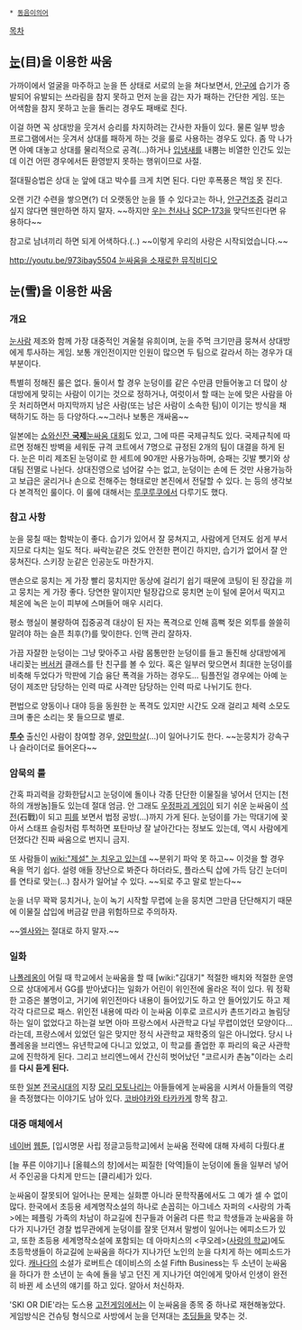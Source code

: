  * [[동음이의어]]

[[목차]]
== [[눈]](目)을 이용한 싸움 ==
가까이에서 얼굴을 마주하고 눈을 뜬 상태로 서로의 눈을 쳐다보면서, [[안구]]에 습기가 증발되어 유발되는 쓰라림을 참지 못하고 먼저 눈을 감는 자가 패하는 간단한 게임. 또는 어색함을 참지 못하고 눈을 돌리는 경우도 패배로 친다.

이걸 하면 꼭 상대방을 웃겨서 승리를 차지하려는 간사한 자들이 있다. 물론 일부 방송 프로그램에서는 웃겨서 상대를 패하게 하는 것을 룰로 사용하는 경우도 있다. 좀 막 나가면 아예 대놓고 상대를 물리적으로 공격(...)하거나 [[입냄새]]를 내뿜는 비열한 인간도 있는데 이건 어떤 경우에서든 환영받지 못하는 행위이므로 사절. 

절대필승법은 상대 눈 앞에 대고 박수를 크게 치면 된다. 다만 후폭풍은 책임 못 진다.

오랜 기간 수련을 쌓으면(?) 더 오랫동안 눈을 뜰 수 있다고는 하나, [[안구건조증]] 걸리고 싶지 않다면 웬만하면 하지 말자.  ~~하지만 [[우는 천사]]나 [[SCP-173]]을 맞닥뜨린다면 유용하다~~

참고로 남녀끼리 하면 되게 어색하다.(..) ~~이렇게 우리의 사랑은 시작되었습니다.~~

[[http://youtu.be/973ibay5504 눈싸움을 소재로한 뮤직비디오]]
== 눈(雪)을 이용한 싸움 ==
=== 개요 ===
[[눈사람]] 제조와 함께 가장 대중적인 겨울철 유희이며, 눈을 주먹 크기만큼 뭉쳐서 상대방에게 투사하는 게임. 보통 개인전이지만 인원이 많으면 두 팀으로 갈라서 하는 경우가 대부분이다.

특별히 정해진 룰은 없다. 둘이서 할 경우 눈덩이를 같은 수만큼 만들어놓고 더 많이 상대방에게 맞히는 사람이 이기는 것으로 정하거나, 여럿이서 할 때는 눈에 맞은 사람을 아웃 처리하면서 마지막까지 남은 사람(또는 남은 사람이 소속한 팀)이 이기는 방식을 채택하기도 하는 등 다양하다.~~그러나 보통은 개싸움~~

일본에는 [http://www.yukigassen.jp/index2.html 쇼와신잔 '''국제'''눈싸움 대회]도 있고, 그에 따른 국제규칙도 있다. 국제규칙에 따르면 정해진 방벽을 세워둔 규격 코트에서 7명으로 규정된 2개의 팀이 대결을 하게 된다. 눈은 미리 제조된 눈덩이로 한 세트에 90개만 사용가능하며, 승패는 깃발 뺏기와 상대팀 전멸로 나뉜다. 상대진영으로 넘어갈 수는 없고, 눈덩이는 손에 든 것만 사용가능하고 보급은 굴리거나 손으로 전해주는 형태로만 본진에서 전달할 수 있다. 는 등의 생각보다 본격적인 룰이다. 이 룰에 대해서는 [[루쿠루쿠]]에서 다루기도 했다.

=== 참고 사항 ===
눈을 뭉칠 때는 함박눈이 좋다. 습기가 있어서 잘 뭉쳐지고, 사람에게 던져도 쉽게 부서지므로 다치는 일도 적다. 싸락눈같은 것도 안전한 편이긴 하지만, 습기가 없어서 잘 안 뭉쳐진다. 스키장 눈같은 인공눈도 마찬가지.

맨손으로 뭉치는 게 가장 빨리 뭉치지만 동상에 걸리기 쉽기 때문에 코팅이 된 장갑을 끼고 뭉치는 게 가장 좋다. 당연한 말이지만 털장갑으로 뭉치면 눈이 털에 묻어서 떡지고 체온에 녹은 눈이 피부에 스며들어 매우 시리다.

평소 행실이 불량하여 집중공격 대상이 된 자는 폭격으로 인해 흠뻑 젖은 외투를 쓸쓸히 말려야 하는 슬픈 최후(?)를 맞이한다. 인맥 관리 잘하자.

가끔 자잘한 눈덩이는 그냥 맞아주고 사람 몸통만한 눈덩이를 들고 돌진해 상대방에게 내리꽂는 [[버서커]] 클래스를 탄 친구를 볼 수 있다. 혹은 일부러 맞으면서 최대한 눈덩이를 비축해 두었다가 막판에 기습 융단 폭격을 가하는 경우도... 팀플전일 경우에는 아예 눈덩이 제조만 담당하는 인력 따로 사격만 담당하는 인력 따로 나뉘기도 한다.

편법으로 양동이나 대야 등을 동원한 눈 폭격도 있지만 시간도 오래 걸리고 체력 소모도 크며 좋은 소리는 못 들으므로 별로.

'''[[투수]]''' 출신인 사람이 참여할 경우, [[양민학살]](...)이 일어나기도 한다. ~~눈뭉치가 강속구나 슬라이더로 들어온다~~

=== 암묵의 룰 ===
간혹 파괴력을 강화한답시고 눈덩이에 돌이나 각종 단단한 이물질을 넣어서 던지는 [천하의 개쌍놈]들도 있는데 절대 엄금. 안 그래도 [[우정파괴 게임]]이 되기 쉬운 눈싸움이 [[석전]](石戰)이 되고 [[피]]를 보면서 법정 공방(...)까지 가게 된다. 눈덩이를 가는 막대기에 꽂아서 스태프 슬링처럼 투척하면 포탄마냥 잘 날아간다는 정보도 있는데, 역시 사람에게 던졌다간 진짜 싸움으로 번지니 금지.

또 사람들이 [[wiki:"제설" 눈 치우고 있는데]] ~~분위기 파악 못 하고~~ 이것을 할 경우 욕을 먹기 쉽다. 설령 애들 장난으로 봐준다 하더라도, 플라스틱 삽에 가득 담긴 눈더미를 연타로 맞는(...) 참사가 일어날 수 있다. ~~되로 주고 말로 받는다~~

눈을 너무 꽉꽉 뭉치거나, 눈이 녹기 시작할 무렵에 눈을 뭉치면 그만큼 단단해지기 때문에 이물질 삽입에 버금갈 만큼 위험하므로 주의하자.

~~[[엘사]]와는 절대로 하지 말자.~~

=== 일화 ===
[[나폴레옹]]이 어릴 때 학교에서 눈싸움을 할 때 [wiki:"김대기" 적절한 배치와 적절한 운영으로 상대에게서 GG를 받아냈다]는 일화가 어린이 위인전에 올라온 적이 있다. 뭐 정확한 고증은 불명이고, 거기에 위인전마다 내용이 들어있기도 하고 안 들어있기도 하고 제각각 다르므로 패스. 위인전 내용에 따라 이 눈싸움 이후로 코르시카 촌뜨기라고 놀림당하는 일이 없었다고 하는걸 보면 아마 프랑스에서 사관학교 다닐 무렵이었던 모양이다...라는데, 프랑스에서 있었던 일은 맞지만 정식 사관학교 재학중의 일은 아니었다. 당시 나폴레옹을 브리엔느 유년학교에 다니고 있었고, 이 학교를 졸업한 후 파리의 육군 사관학교에 진학하게 된다. 그리고 브리엔느에서 간신히 벗어났던 "코르시카 촌놈"이라는 소리를 '''다시 듣게 된다.'''

또한 [[일본]] [[전국시대]]의 지장 [[모리 모토나리]]는 아들들에게 눈싸움을 시켜서 아들들의 역량을 측정했다는 이야기도 남아 있다. [[코바야카와 타카카게]] 항목 참고.

=== 대중 매체에서 ===
[[네이버]] [[웹툰]], [입시명문 사립 정글고등학교]에서 눈싸움 전략에 대해 자세히 다뤘다.[http://comic.naver.com/webtoon/detail.nhn?titleId=15640&no=366 #]

[늘 푸른 이야기]나 [올훼스의 창]에서는 찌질한 [악역]들이 눈덩이에 돌을 일부러 넣어서 주인공을 다치게 만드는 [클리셰]가 있다.

눈싸움이 잘못되어 일어나는 문제는 실화뿐 아니라 문학작품에서도 그 예가 셀 수 없이 많다. 한국에서 초등용 세계명작소설의 하나로 손꼽히는 아그네스 자퍼의 <사랑의 가족>에는 페플링 가족의 차남이 하교길에 친구들과 어울려 다른 학교 학생들과 눈싸움을 하다가 지나가던 경찰 법무관에게 눈덩이를 잘못 던져서 말썽이 일어나는 에피소드가 있고, 또한 초등용 세계명작소설에 포함되는 데 아마치스의 <쿠오레>([[사랑의 학교]])에도 초등학생들이 하교길에 눈싸움을 하다가 지나가던 노인의 눈을 다치게 하는 에피소드가 있다. [[캐나다]]의 소설가 로버트슨 데이비스의 소설 Fifth Business는 두 소년이 눈싸움을 하다가 한 소년이 눈 속에 돌을 넣고 던진 게 지나가던 여인에게 맞아서 인생이 완전히 바뀐 세 소년의 얘기를 하고 있다. 알아서 처신하자.

'SKI OR DIE'라는 도스용 [[고전게임]]에서는 이 눈싸움을 종목 중 하나로 재현해놓았다. 게임방식은 건슈팅 형식으로 사방에서 눈을 던져대는 [[초딩]]들을 맞추는 것.
